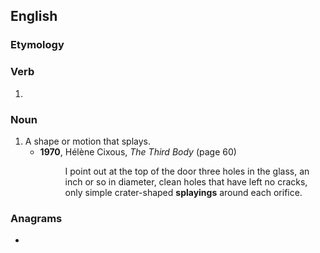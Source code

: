 ==English==

===Etymology===
{{suffix|splay|ing|lang=en}}

===Verb===
{{head|en|present participle}}

# {{present participle of|splay|lang=en|nocat=1}}

===Noun===
{{en-noun}}

# A shape or motion that splays.
#* '''1970''', Hélène Cixous, ''The Third Body'' (page 60)
#*: I point out at the top of the door three holes in the glass, an inch or so in diameter, clean holes that have left no cracks, only simple crater-shaped '''splayings''' around each orifice.

===Anagrams===
* {{anagrams|en|palsying|playings|plygains}}